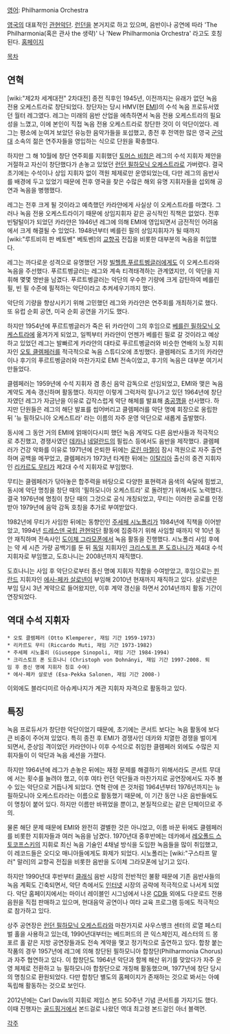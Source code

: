 [[영어]]: Philharmonia Orchestra

[[영국]]의 대표적인 [[관현악단]]. [[런던]]을 본거지로 하고 있으며, 음반이나 공연에 따라 'The Philharmonia(혹은 관사 the 생략)' 나 'New Philharmonia Orchestra' 라고도 호칭된다. [http://www.philharmonia.co.uk/ 홈페이지]

[[목차]]

== 연혁 ==
[wiki:"제2차 세계대전" 2차대전] 종전 직후인 1945년, 이전까지는 유래가 없던 녹음 전용 오케스트라로 창단되었다.
창단자는 당시 HMV(현 [[EMI]])의 수석 녹음 프로듀서였던 월터 레그였다. 레그는 미래의 음반 산업을 에측하면서 녹음 전용 오케스트라의 필요성을 느꼈고, 이에 본인이 직접 녹음 전용 오케스트라로 창단한 것이 이 악단이었다. 레그는 평소에 눈여겨 보았던 유능한 음악가들을 포섭했고, 종전 후 전역한 많은 영국 [[군악대]] 소속의 젊은 연주자들을 영입하는 식으로 단원을 확충했다.

하지만 그 해 10월에 창단 연주회를 지휘했던 [[토머스 비첨]]은 레그의 수석 지휘자 제안을 거절하고 자신이 창단했다가 손놓고 있었던 [[런던 필하모닉 오케스트라]]로 가버렸다. 결국 초기에는 수석이나 상임 지휘자 없이 객원 체제로만 운영되었는데, 다만 레그의 음반사를 배경에 두고 있었기 때문에 전후 영국을 찾은 수많은 해외 유명 지휘자들을 섭외해 공연과 녹음을 병행했다.

레그는 전후 크게 될 것이라고 예측했던 카라얀에게 사실상 이 오케스트라를 마꼈다. 그러나 녹음 전용 오케스트라이기 때문에 상임지휘자 같은 공식적인 직책은 없었다. 전후 빈털털이가 되었던 카라얀은 1946년 레그에 의해 EMI에 영입되면서 금전적인 어려움에서 크게 해결될 수 있었다. 1948년부터 베를린 필의 상임지휘자가 될 때까지 [wiki:"루트비히 판 베토벤" 베토벤]의 [[교향곡]] 전집을 비롯한 대부분의 녹음을 취입했다. 

레그는 까다로운 성격으로 유명했던 거장 [[빌헬름 푸르트벵글러]]에게도 이 오케스트라와 녹음을 주선했다. 푸르트벵글러는 레그와 계속 티격태격하는 관계였지만, 이 악단을 지휘해 몇몇 명반을 남겼다. 푸르트벵글러는 악단의 우수한 기량에 크게 감탄하여 베를린 필, 빈 필 수준에 필적하는 악단이라고 추켜세우기까지 했다.

악단의 기량을 향상시키기 위해 고민했던 레그와 카라얀은 연주회를 개최하기로 했다. 또 유럽 순회 공연, 미국 순회 공연을 가기도 했다.

하지만 1954년에 푸르트벵글러가 죽은 뒤 카라얀이 그의 후임으로 [[베를린 필하모닉 오케스트라]]에 옮겨가게 되었고, 일찍부터 카라얀이 언젠가 베를린 필로 갈 것이라고 예상하고 있었던 레그는 발빠르게 카라얀의 대타로 푸르트벵글러와 비슷한 연배의 노장 지휘자인 [[오토 클렘페러]]를 적극적으로 녹음 스튜디오에 초빙했다. 클렘페러도 초기의 카라얀이나 후기의 푸르트벵글러와 마찬가지로 EMI 전속이었고, 후기의 녹음은 대부분 여기서 만들었다.

클렘페러는 1959년에 수석 지휘자 겸 종신 음악 감독으로 선임되었고, EMI와 맺은 녹음 계약도 계속 갱신하며 활동했다. 하지만 이렇게 그럭저럭 잘나가고 있던 1964년에 창단자였던 레그가 자금난을 이유로 갑작스럽게 악단 해체를 발표해 [[충공깽]]을 선사했다. 하지만 단원들은 레그의 해단 발표를 씹어버리고 클렘페러를 악단 명예 회장으로 옹립한 뒤 '뉴 필하모니아 오케스트라' 라는 이름의 자주 운영 악단으로 새롭게 출발했다.

동시에 그 동안 거의 EMI에 얽매이다시피 했던 녹음 계약도 다른 음반사들과 적극적으로 추진했고, 경쟁사였던 [[데카]]나 [[네덜란드]]의 필립스 등에서도 음반을 제작했다. 클렘페러가 건강 악화를 이유로 1971년에 은퇴한 뒤에는 [[로린 마젤]]이 잠시 객원으로 자주 출연하며 공백을 메꾸었고, 클렘페러가 1973년 타계한 뒤에는 [[이탈리아]] 출신의 중견 지휘자인 [[리카르도 무티]]가 제2대 수석 지휘자로 부임했다.

무티는 클렘페러가 닦아놓은 합주력을 바탕으로 다양한 표현력과 음색의 숙달에 힘썼고, 동시에 악단 명칭을 창단 때의 '필하모니아 오케스트라' 로 돌려받기 위해서도 노력했다. 결국 1976년에 명칭이 창단 때의 그것으로 공식 개칭되었고, 무티는 이러한 공로를 인정받아 1979년에 음악 감독 호칭을 추가로 부여받았다.

1982년에 무티가 사임한 뒤에는 동향인인 [[주세페 시노폴리]]가 1984년에 직책을 이어받았고, 1994년 [[드레스덴 국립 관현악단]] 활동에 집중하기 위해 사임할 때까지 약 10년 동안 재직하며 전속사인 [[도이체 그라모폰]]에서 녹음 활동을 진행했다. 시노폴리 사임 후에는 약 세 시즌 가량 공백기를 둔 뒤 [[독일]] 지휘자인 [[크리스토프 폰 도흐나니]]가 제4대 수석 지휘자로 부임했고, 도흐나니는 2008년까지 재직했다.

도흐나니는 사임 후 악단으로부터 종신 명예 지휘자 직함을 수여받았고, 후임으로는 [[핀란드]] 지휘자인 [[에사-페카 살로넨]]이 부임해 2010년 현재까지 재직하고 있다. 살로넨은 부임 당시 3년 계약으로 들어왔지만, 이후 계약 갱신을 하면서 2014년까지 활동 기간이 연장되었다.

== 역대 수석 지휘자 ==
 * 오토 클렘페러 (Otto Klemperer, 재임 기간 1959-1973)
 * 리카르도 무티 (Riccardo Muti, 재임 기간 1973-1982)
 * 주세페 시노폴리 (Giuseppe Sinopoli, 재임 기간 1984-1994)
 * 크리스토프 폰 도흐나니 (Christoph von Dohnányi, 재임 기간 1997-2008. 퇴임 후 종신 명예 지휘자 칭호 수여)
 * 에사-페카 살로넨 (Esa-Pekka Salonen, 재임 기간 2008-)

이외에도 블라디미르 아슈케나지가 계관 지휘자 자격으로 활동하고 있다.

== 특징 ==
녹음 프로듀서가 창단한 악단이었기 때문에, 초기에는 콘서트 보다는 녹음 활동에 보다 큰 비중이 주어져 있었다. 특히 종전 후 EMI가 경쟁사인 데카와 치열한 경쟁을 벌이게 되면서, 준상임 격이었던 카라얀이나 이후 수석으로 취임한 클렘페러 외에도 수많은 지휘자들이 이 악단과 녹음 세션을 가졌다.

하지만 1964년에 레그가 손놓은 뒤에는 재정 문제를 해결하기 위해서라도 콘서트 무대에 서는 횟수를 늘려야 했고, 이후 여타 런던 악단들과 마찬가지로 공연장에서도 자주 볼 수 있는 악단으로 거듭나게 되었다. 연혁 란에 쓴 것처럼 1964년부터 1976년까지는 뉴 필하모니아 오케스트라라는 이름으로 활동했기 때문에, 이 기간 동안 나온 음반들에도 이 명칭이 붙어 있다. 하지만 이름만 바뀌었을 뿐이고, 본질적으로는 같은 단체이므로 주의.

물론 해단 문제 때문에 EMI와 완전히 결별한 것은 아니었고, 이름 바꾼 뒤에도 클렘페러를 비롯한 지휘자들과 여러 녹음을 남겼다. 1970년대 중후반에는 데카에서 [[레오폴드 스토코프스키]]의 지휘로 최신 녹음 기술인 4채널 방식을 도입한 녹음들을 많이 취입했고, 이 레코드들은 오디오 매니아들에게도 화제가 되었다. 시노폴리는 [wiki:"구스타프 말러" 말러]의 교향곡 전집을 비롯한 음반을 도이체 그라모폰에 남기고 있다.

하지만 1990년대 후반부터 [[클래식]] 음반 시장의 전반적인 불황 때문에 기존 음반사들의 녹음 계획도 긴축되면서, 악단 측에서도 [[인터넷]] 시장의 공략에 적극적으로 나서게 되었다. 악단 홈페이지에서는 마이너 레이블인 시그넘에서 나온 [[CD]]들 외에도 다운로드 전용 음원을 직접 판매하고 있으며, 현대음악 공연이나 여타 교육 프로그램 등에도 적극적으로 참가하고 있다.

상주 공연장은 [[런던 필하모닉 오케스트라]]와 마찬가지로 사우스뱅크 센터의 로열 페스티벌 홀을 사용하고 있는데, 1990년대부터는 베드퍼드의 콘 익스체인지, 레스터의 드 몽포르 홀 같은 지방 공연장들과도 전속 계약을 맺고 정기적으로 출연하고 있다. 합창 붙는 작품의 경우 1957년에 레그에 의해 창단된 필하모니아 합창단(Philharmonia Chorus)과 자주 협연하고 있다. 이 합창단도 1964년 악단과 함께 해산 위기를 맞았다가 자주 운영 체제로 전환하고 뉴 필하모니아 합창단으로 개칭해 활동했으며, 1977년에 창단 당시의 명칭으로 환원되었다. 다만 합창단 별도의 홈페이지가 존재하는 것으로 봐서는 아예 독립해 활동하는 것으로 보인다.

2012년에는 Carl Davis의 지휘로 제임스 본드 50주년 기념 콘서트를 가지기도 했다. 이때 진행자는 [[골드핑거]]에서 본드걸로 나왔던 역대 최고령 본드걸인 아너 블랙먼.

[[각주]]
